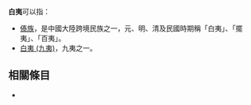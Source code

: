 '''白夷'''可以指：

* [[傣族|傣族]]，是中國大陸跨境民族之一，元、明、清及民國時期稱「白夷」、「擺夷」、「百夷」。
* [[白夷_(九夷)|白夷 (九夷)]]，九夷之一。

== 相關條目 ==
*{{lookfrom}}

{{消歧义|B|cat=二字消歧义}}